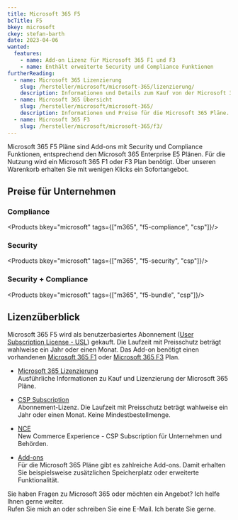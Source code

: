 ```yaml
---
title: Microsoft 365 F5
bcTitle: F5
bkey: microsoft
ckey: stefan-barth
date: 2023-04-06
wanted:
  features:
    - name: Add-on Lizenz für Microsoft 365 F1 und F3
    - name: Enthält erweiterte Security und Compliance Funktionen
furtherReading:
  - name: Microsoft 365 Lizenzierung
    slug: /hersteller/microsoft/microsoft-365/lizenzierung/
    description: Informationen und Details zum Kauf von der Microsoft 365 Pläne.
  - name: Microsoft 365 Übersicht
    slug: /hersteller/microsoft/microsoft-365/
    description: Informationen und Preise für die Microsoft 365 Pläne.
  - name: Microsoft 365 F3
    slug: /hersteller/microsoft/microsoft-365/f3/
---
```




<Intro>

Microsoft 365 F5 Pläne sind Add-ons mit Security und Compliance Funktionen, entsprechend den Microsoft 365 Enterprise E5 Plänen. Für die Nutzung wird ein Microsoft 365 F1 oder F3 Plan benötigt.
Über unseren Warenkorb erhalten Sie mit wenigen Klicks ein Sofortangebot.


</Intro>

<TOC />



## Preise für Unternehmen

### Compliance

<Products bkey="microsoft" tags={["m365", "f5-compliance", "csp"]}/>

### Security

<Products bkey="microsoft" tags={["m365", "f5-security", "csp"]}/>

### Security + Compliance

<Products bkey="microsoft" tags={["m365", "f5-bundle", "csp"]}/>


## Lizenzüberblick

Microsoft 365 F5 wird als benutzerbasiertes Abonnement ([User Subscription License - USL](/hersteller/microsoft/microsoft-365/lizenzierung/#user-subscription-license-usl)) gekauft. Die Laufzeit mit Preisschutz beträgt wahlweise ein Jahr oder einen Monat.
Das Add-on benötigt einen vorhandenen [Microsoft 365 F1](/hersteller/microsoft/microsoft-365/f1/) oder [Microsoft 365 F3](/hersteller/microsoft/microsoft-365/f3/) Plan.


<ArrowList>

- [Microsoft 365 Lizenzierung](/hersteller/microsoft/microsoft-365/lizenzierung/)<br />
  Ausführliche Informationen zu Kauf und Lizenzierung der Microsoft 365 Pläne.

- [CSP Subscription](/hersteller/microsoft/csp/)<br />
  Abonnement-Lizenz. Die Laufzeit mit Preisschutz beträgt wahlweise ein Jahr oder einen Monat. Keine Mindestbestellmenge.

- [NCE](/hersteller/microsoft/microsoft-365/lizenzierung/#new-commerce-experience-nce)<br />
  New Commerce Experience - CSP Subscription für Unternehmen und Behörden.

- [Add-ons](/hersteller/microsoft/microsoft-365/add-ons/)<br />
  Für die Microsoft 365 Pläne gibt es zahlreiche Add-ons. Damit erhalten Sie beispielsweise zusätzlichen Speicherplatz oder erweiterte Funktionalität.

</ArrowList>


<GetInTouch theme="light">

Sie haben Fragen zu Microsoft 365 oder möchten ein Angebot? Ich helfe Ihnen gerne weiter.<br />
Rufen Sie mich an oder schreiben Sie eine E-Mail. Ich berate Sie gerne.

</GetInTouch>
